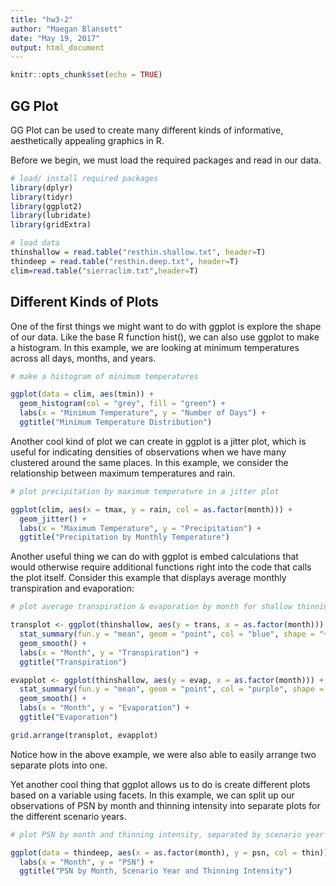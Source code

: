 ```yaml
---
title: "hw3-2"
author: "Maegan Blansett"
date: "May 19, 2017"
output: html_document
---
```


```r
knitr::opts_chunk$set(echo = TRUE)
```

## GG Plot

GG Plot can be used to create many different kinds of informative, aesthetically appealing graphics in R. 

Before we begin, we must load the required packages and read in our data. 



```r
# load/ install required packages 
library(dplyr)
library(tidyr)
library(ggplot2)
library(lubridate)
library(gridExtra)

# load data
thinshallow = read.table("resthin.shallow.txt", header=T)
thindeep = read.table("resthin.deep.txt", header=T)
clim=read.table("sierraclim.txt",header=T)
```

## Different Kinds of Plots 

One of the first things we might want to do with ggplot is explore the shape of our data. Like the base R function hist(), we can also use ggplot to make a histogram. In this example, we are looking at minimum temperatures across all days, months, and years. 

```r
# make a histogram of minimum temperatures 

ggplot(data = clim, aes(tmin)) + 
  geom_histogram(col = "grey", fill = "green") + 
  labs(x = "Minimum Temperature", y = "Number of Days") + 
  ggtitle("Minimum Temperature Distribution")
```

Another cool kind of plot we can create in ggplot is a jitter plot, which is useful for indicating densities of observations when we have many clustered around the same places. In this example, we consider the relationship between maximum temperatures and rain.

```r
# plot precipitation by maximum temperature in a jitter plot 

ggplot(clim, aes(x = tmax, y = rain, col = as.factor(month))) +
  geom_jitter() +
  labs(x = "Maximum Temperature", y = "Precipitation") +
  ggtitle("Precipitation by Monthly Temperature")
```

Another useful thing we can do with ggplot is embed calculations that would otherwise require additional functions right into the code that calls the plot itself. Consider this example that displays average monthly transpiration and evaporation: 

```r
# plot average transpiration & evaporation by month for shallow thinning 

transplot <- ggplot(thinshallow, aes(y = trans, x = as.factor(month))) + 
  stat_summary(fun.y = "mean", geom = "point", col = "blue", shape = "+", size = 5) + 
  geom_smooth() + 
  labs(x = "Month", y = "Transpiration") + 
  ggtitle("Transpiration")

evapplot <- ggplot(thinshallow, aes(y = evap, x = as.factor(month))) + 
  stat_summary(fun.y = "mean", geom = "point", col = "purple", shape = "-", size = 7) + 
  geom_smooth() +
  labs(x = "Month", y = "Evaporation") + 
  ggtitle("Evaporation")

grid.arrange(transplot, evapplot)
```

Notice how in the above example, we were also able to easily arrange two separate plots into one. 

Yet another cool thing that ggplot allows us to do is create different plots based on a variable using facets. In this example, we can split up our observations of PSN by month and thinning intensity into separate plots for the different scenario years. 

```r
# plot PSN by month and thinning intensity, separated by scenario year 

ggplot(data = thindeep, aes(x = as.factor(month), y = psn, col = thin)) + geom_line() + facet_grid( . ~ scen) + 
  labs(x = "Month", y = "PSN") + 
  ggtitle("PSN by Month, Scenario Year and Thinning Intensity")
```
